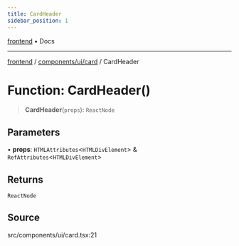 ```yaml
---
title: CardHeader
sidebar_position: 1
---
```


[frontend](../../../..) • Docs

***

[frontend](../../../..) / [components/ui/card](..) / CardHeader

# Function: CardHeader()

> **CardHeader**(`props`): `ReactNode`

## Parameters

• **props**: `HTMLAttributes`\<`HTMLDivElement`\> & `RefAttributes`\<`HTMLDivElement`\>

## Returns

`ReactNode`

## Source

src/components/ui/card.tsx:21
